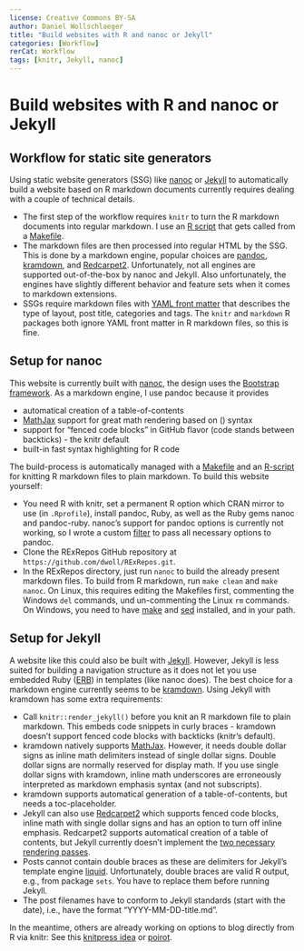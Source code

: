 ```yaml
---
license: Creative Commons BY-SA
author: Daniel Wollschlaeger
title: "Build websites with R and nanoc or Jekyll"
categories: [Workflow]
rerCat: Workflow
tags: [knitr, Jekyll, nanoc]
---
```


Build websites with R and nanoc or Jekyll
=========================

Workflow for static site generators
-------------------------

Using static website generators (SSG) like [nanoc](http://nanoc.ws/) or [Jekyll](http://jekyllrb.com) to automatically build a website based on R markdown documents currently requires dealing with a couple of technical details.

 * The first step of the workflow requires `knitr` to turn the R markdown documents into regular markdown. I use an [R script](https://github.com/dwoll/RExRepos/blob/master/scripts/knit.r) that gets called from a [Makefile](https://github.com/dwoll/RExRepos/blob/master/Rmd/Makefile).
 * The markdown files are then processed into regular HTML by the SSG. This is done by a markdown engine, popular choices are [pandoc](http://johnmacfarlane.net/pandoc/), [kramdown](http://kramdown.rubyforge.org/), and [Redcarpet2](https://github.com/vmg/redcarpet). Unfortunately, not all engines are supported out-of-the-box by nanoc and Jekyll. Also unfortunately, the engines have slightly different behavior and feature sets when it comes to markdown extensions.
 * SSGs require markdown files with [YAML front matter](https://github.com/mojombo/jekyll/wiki/yaml-front-matter) that describes the type of layout, post title, categories and tags. The `knitr` and `markdown` R packages both ignore YAML front matter in R markdown files, so this is fine.

Setup for nanoc
-------------------------

This website is currently built with [nanoc](http://nanoc.ws/), the design uses the [Bootstrap framework](http://twitter.github.com/bootstrap/). As a markdown engine, I use pandoc because it provides

 * automatical creation of a table-of-contents
 * [MathJax](http://www.mathjax.org/) support for great math rendering based on \(\LaTeX\) syntax
 * support for "fenced code blocks" in GitHub flavor (code stands between backticks) - the knitr default
 * built-in fast syntax highlighting for R code

The build-process is automatically managed with a [Makefile](https://github.com/dwoll/RExRepos/blob/master/Rmd/Makefile) and an [R-script](https://github.com/dwoll/RExRepos/blob/master/dwKnit.r) for knitting R markdown files to plain markdown. To build this website yourself:

 * You need R with knitr, set a permanent R option which CRAN mirror to use (in `.Rprofile`), install pandoc, Ruby, as well as the Ruby gems nanoc and pandoc-ruby. nanoc's support for pandoc options is currently not working, so I wrote a custom [filter](https://github.com/dwoll/RExRepos/blob/master/lib/helpers.rb) to pass all necessary options to pandoc.
 * Clone the RExRepos GitHub repository at `https://github.com/dwoll/RExRepos.git`.
 * In the RExRepos directory, just run `nanoc` to build the already present markdown files. To build from R markdown, run `make clean` and `make nanoc`. On Linux, this requires editing the Makefiles first, commenting the Windows `del` commands, und un-commenting the Linux `rm` commands. On Windows, you need to have [make](http://gnuwin32.sourceforge.net/packages/make.htm) and [sed](http://gnuwin32.sourceforge.net/packages/sed.htm) installed, and in your path.

Setup for Jekyll
-------------------------

A website like this could also be built with [Jekyll](http://jekyllrb.com). However, Jekyll is less suited for building a navigation structure as it does not let you use embedded Ruby ([ERB](http://ruby-doc.org/stdlib-1.9.3/libdoc/erb/rdoc/ERB.html)) in templates (like nanoc does). The best choice for a markdown engine currently seems to be [kramdown](http://kramdown.rubyforge.org/). Using Jekyll with kramdown has some extra requirements:

 * Call `knitr::render_jekyll()` before you knit an R markdown file to plain markdown. This embeds code snippets in curly braces - kramdown doesn't support fenced code blocks with backticks (knitr's default).
 * kramdown natively supports [MathJax](http://www.mathjax.org/). However, it needs double dollar signs as inline math delimiters instead of single dollar signs. Double dollar signs are normally reserved for display math. If you use single dollar signs with kramdown, inline math underscores are erroneously interpreted as markdown emphasis syntax (and not subscripts).
 * kramdown supports automatical generation of a table-of-contents, but needs a toc-placeholder.
 * Jekyll can also use [Redcarpet2](https://github.com/vmg/redcarpet) which supports fenced code blocks, inline math with single dollar signs and has an option to turn off inline emphasis. Redcarpet2 supports automatical creation of a table of contents, but Jekyll currently doesn't implement the [two necessary rendering passes](http://dev.af83.com/2012/02/27/howto-extend-the-redcarpet2-markdown-lib.html).
 * Posts cannot contain double braces as these are delimiters for Jekyll's template engine [liquid](http://wiki.shopify.com/UsingLiquid). Unfortunately, double braces are valid R output, e.g., from package `sets`. You have to replace them before running Jekyll.
 * The post filenames have to conform to Jekyll standards (start with the date), i.e., have the format "YYYY-MM-DD-title.md".

In the meantime, others are already working on options to blog directly from R via knitr: See this [knitpress idea](https://github.com/yihui/knitr/issues/205) or [poirot](https://github.com/ramnathv/poirot).
